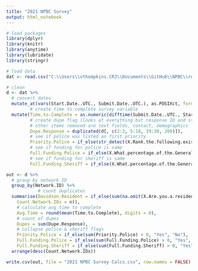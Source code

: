 ```yaml
---
title: "2021 NPBC Survey"
output: html_notebook
---
```


```r
# load packages
library(dplyr)
library(knitr)
library(anytime)
library(lubridate)
library(stringr)

# load data
dat <- read.csv("C:\\Users\\vthompkins.CRJ\\Documents\\GitHub\\NPBC\\responses 4-25-21.csv", stringsAsFactors = FALSE)
```

```r
# clean
d <- dat %>%
  # convert dates
  mutate_at(vars(Start.Date..UTC., Submit.Date..UTC.), as.POSIXct, format = "%m/%d/%Y %H:%M") %>%
         # create time to complete survey variable
  mutate(Time.to.Complete = as.numeric(difftime(Submit.Date..UTC., Start.Date..UTC., units = "mins")),
         # create dupe flag (looks at everything but response ID and start/submit times
         # other items removed are text fields, contact, demographics
         Dupe.Response = duplicated(d[, c(2:3, 5:18, 19:30, 266)]),
         # see if police was listed as first priority
         Priority.Police = if_else(str_detect(X.Rank.the.following.existing.and.potential.city.services.based.on.importance.from.1.to.10..._1...most.important...10...least.important_., "^Police"), 1, 0),
         # see if funding for police is same
         Full.Funding.Police = if_else(X.What.percentage.of.the.General.Fund.should.the.city.give.to.the.Metro.Nashville.Police.Department..MNPD... == "*20%* ($213.5 million) _(current amount)_", 1, 0),
         # see if funding for sheriff is same
         Full.Funding.Sheriff = if_else(X.What.percentage.of.the.General.Fund.should.the.city.give.to.the.Davidson.County.Sheriff.s.Office..DCSO...which.operates.the.city.s.jails.. == "*7.5%* ($79.9 million) _(current amount)_",  1, 0))
```


```r
out <- d %>%
  # group by network ID
  group_by(Network.ID) %>%
            # count duplicates
  summarise(Davidson_Resident = if_else(sum(na.omit(X.Are.you.a.resident.of.Davidson.County..)) > 0, 1, 0),
    Count.Network.IDs = n(),
    # calculate avg time to complete
    Avg.Time = round(mean(Time.to.Complete), digits = 0),
    # count of dupes
    Dupes = sum(Dupe.Response),
    # collapse police & sheriff flags
    Priority.Police = if_else(sum(Priority.Police) > 0, "Yes", "No"),
    Full.Funding.Police = if_else(sum(Full.Funding.Police) > 0, "Yes", "No"),
    Full.Funding.Sheriff = if_else(sum(Full.Funding.Sheriff) > 0, "Yes", "No")) %>%
  arrange(desc(Count.Network.IDs))

write.csv(out, file = "2021 NPBC Survey Calcs.csv", row.names = FALSE)
```
